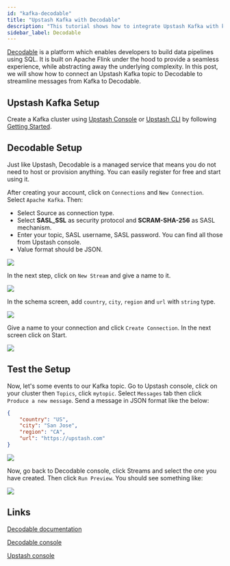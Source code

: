 ```yaml
---
id: "kafka-decodable"
title: "Upstash Kafka with Decodable"
description: "This tutorial shows how to integrate Upstash Kafka with ksqlDB"
sidebar_label: Decodable
---
```


[Decodable](https://www.decodable.co/product?utm_source=upstash) is a platform
which enables developers to build data pipelines using SQL. It is built on
Apache Flink under the hood to provide a seamless experience, while abstracting
away the underlying complexity. In this post, we will show how to connect an
Upstash Kafka topic to Decodable to streamline messages from Kafka to Decodable.

## Upstash Kafka Setup

Create a Kafka cluster using
[Upstash Console](https://console.upstash.com/kafka) or
[Upstash CLI](https://github.com/upstash/cli) by following
[Getting Started](https://docs.upstash.com/kafka).

## Decodable Setup

Just like Upstash, Decodable is a managed service that means you do not need to
host or provision anything. You can easily register for free and start using it.

After creating your account, click on `Connections` and `New Connection`. Select
`Apache Kafka`. Then:

-   Select Source as connection type.
-   Select **SASL_SSL** as security protocol and **SCRAM-SHA-256** as SASL
    mechanism.
-   Enter your topic, SASL username, SASL password. You can find all those from
    Upstash console.
-   Value format should be JSON.

<Frame>
    <img src="/img/decodable/dec1.png" />
</Frame>

In the next step, click on `New Stream` and give a name to it.

<Frame>
    <img src="/img/decodable/dec2.png" />
</Frame>

In the schema screen, add `country`, `city`, `region` and `url` with `string`
type.

<Frame>
    <img src="/img/decodable/dec3.png" />
</Frame>

Give a name to your connection and click `Create Connection`. In the next screen
click on Start.

<Frame>
    <img src="/img/decodable/dec4.png" />
</Frame>

## Test the Setup

Now, let's some events to our Kafka topic. Go to Upstash console, click on your
cluster then `Topics`, click `mytopic`. Select `Messages` tab then click
`Produce a new message`. Send a message in JSON format like the below:

```json
{
    "country": "US",
    "city": "San Jose",
    "region": "CA",
    "url": "https://upstash.com"
}
```

<Frame>
    <img src="/img/decodable/dec41.png" />
</Frame>

Now, go back to Decodable console, click Streams and select the one you have
created. Then click `Run Preview`. You should see something like:

<Frame>
    <img src="/img/decodable/dec5.png" />
</Frame>

## Links

[Decodable documentation](https://docs.decodable.co/docs)

[Decodable console](https://app.decodable.co/)

[Upstash console](https://console.upstash.com/kafka)

